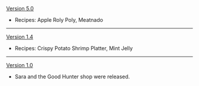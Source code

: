 {{Change History/Header}}
[[Version 5.0]]
* {{Color|New}} Recipes: Apple Roly Poly, Meatnado
----
[[Version 1.4]]
*{{Color|New}} Recipes: Crispy Potato Shrimp Platter, Mint Jelly
----
[[Version 1.0]]
*Sara and the Good Hunter shop were released.